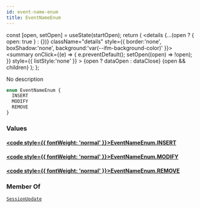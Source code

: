 ```yaml
---
id: event-name-enum
title: EventNameEnum
---
```









  const [open, setOpen] = useState(startOpen);
  return (
    <details {...(open ? { open: true } : {})} className="details" style={{ border:'none', boxShadow:'none', background:'var(--ifm-background-color)' }}>
      <summary
        onClick={(e) => {
          e.preventDefault();
          setOpen((open) => !open);
        }}
        style={{ listStyle:'none' }}
      >
      {open ? dataOpen : dataClose}
      </summary>
      {open && children}
    </details>
  );
};








No description


```graphql
enum EventNameEnum {
  INSERT
  MODIFY
  REMOVE
}
```




### Values

#### [<code style={{ fontWeight: 'normal' }}>EventNameEnum.<b>INSERT</b></code>](#)  



#### [<code style={{ fontWeight: 'normal' }}>EventNameEnum.<b>MODIFY</b></code>](#)  



#### [<code style={{ fontWeight: 'normal' }}>EventNameEnum.<b>REMOVE</b></code>](#)  







### Member Of

[`SessionUpdate`](/api/types/objects/session-update.mdx)  <Badge class="badge badge--secondary badge--relation" text="object"/>